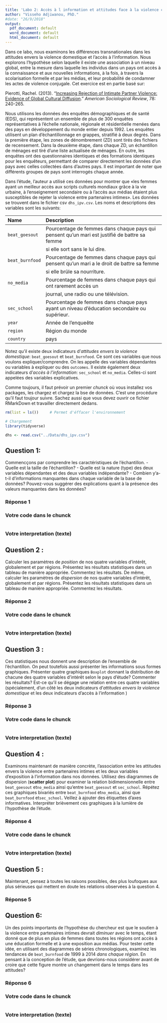 ```yaml
---
title: 'Labo 2: Accès à l information et attitudes face à la violence conjugale'
author: "Visseho Adjiwanou, PhD."
#date: "26/9/2018"
output:
  pdf_document: default
  word_document: default
  html_document: default
---
```



Dans ce labo, nous examinons les différences transnationales dans les attitudes envers la violence domestique et l'accès à l'information. Nous explorons l'hypothèse selon laquelle il existe une association à un niveau global, entre la mesure dans laquelle les individus dans un pays ont accès à la connaissance et aux nouvelles informations, à la fois, à travers la scolarisation formelle et par les médias, et leur probabilité de condamner les actes de violence conjugale. Cet exercice est en partie basé sur:

Pierotti, Rachel. (2013). "[Increasing Rejection of Intimate Partner Violence: Evidence of Global Cultural Diffusion](http://dx.doi.org/10.1177/0003122413480363)." *American Sociological Review*, 78: 240-265. 

Nous utilisons les données des enquêtes démographiques et de santé (EDS), qui représentent un ensemble de plus de 300 enquêtes représentatives à l'échelle nationale, régionale et résidentielle menées dans des pays en développement du monde entier depuis 1992. Les enquêtes utilisent un plan d'échantillonnage en grappes, stratifié à deux degrés. Dans la première étape, les zones de dénombrement (ZD) sont tirés des fichiers de recensement. Dans la deuxième étape, dans chaque ZD, un échantillon de ménages est tiré d’une liste actualisée de ménages. En outre, les enquêtes ont des questionnaires identiques et des formations identiques pour les enquêteurs, permettant de comparer directement les données d'un pays avec celles collectées dans d'autres pays. Il est important de noter que différents groupes de pays sont interrogés chaque année.

Dans l'étude, l'auteur a utilisé ces données pour montrer que «les femmes ayant un meilleur accès aux scripts culturels mondiaux grâce à la vie urbaine, à l'enseignement secondaire ou à l'accès aux médias étaient plus susceptibles de rejeter la violence entre partenaires intimes». Les données se trouvent dans le fichier csv `dhs_ipv.csv`. Les noms et descriptions des variables sont les suivants:


Name             Description
---------------  ---------------------------------------------------------
`beat_goesout`     Pourcentage de femmes dans chaque pays qui pensent qu'un mari est justifié de battre sa femme
                 si elle sort sans le lui dire. 
`beat_burnfood`    Pourcentage de femmes dans chaque pays qui pensent qu'un mari a                                le droit de battre sa femme
                 si elle brûle sa nourriture.  
`no_media`         Pourcentage de femmes dans chaque pays qui ont rarement accès un 
                 journal, une radio ou une télévision.
`sec_school`       Pourcentage de femmes dans chaque pays ayant un niveau d'éducation                             secondaire ou supérieur.
`year`             Année de l'enqueête
`region`           Région du monde
`country`          pays


Notez qu'il existe deux indicateurs d'*attitudes envers la violence domestique*: `beat_goesout` et `beat_burnfood`. Ce sont ces variables que nous voulons expliquer/comprendre. On les appelle des variables dépendantes ou variables à expliquer ou des `outcomes`. Il existe également deux indicateurs d'*accès à l'information*: `sec_school` et `no_media`. Celles-ci sont appelées des variables explicatives.

Comme toujours, il faut prévoir un premier *chunck* où vous installez vos packages, les chargez et chargez la bse de données. C'est une procédure qu'il faut toujour suivre. Sachez aussi que vous devez ouvrir ce fichier RMarkDown et travailler directement dedans.


```r
rm(list = ls())     # Permet d'éffacer l'environnement

# Chargement 
library(tidyverse)

dhs <- read.csv("../Data/dhs_ipv.csv")

```


## Question 1: 

Commencçons par comprendre les caractéristiques de l'échantillon. 
- Quelle est la taille de l'échantillon?
- Quelle est la nature (type) des deux variables dépendantes et des deux variables indépendante?
- Combien y'a-t-il d'informations manquantes dans chaque variable de la base de données? Pouvez-vous suggérer des explications quant à la présence des valeurs manquantes dans les données?


### Réponse 1

### Votre code dans le chunck

```r

```

### Votre interpretation (texte)


## Question 2 : 

Calculer les paramètres de *position* de nos quatre variables d'intérêt, globalement et par régions. Présentez les résultats statistiques dans un tableau de manière appropriée.  Commentez les résultats. 
De même, calculer les paramètres de *dispersion* de nos quatre variables d'intérêt, globalement et par régions. Présentez les résultats statistiques dans un tableau de manière appropriée.  Commentez les résultats. 

### Réponse 2

### Votre code dans le chunck

```r

```

### Votre interpretation (texte)


## Question 3 : 

Ces statistiques nous donnent une description de l'ensemble de l'échantillon. On peut toutefois aussi présenter les informations sous formes graphiques. Présenter quatre graphiques `Boxplot` donnant la distribution de chacune des quatre variables d'intérêt selon le pays d'étude? Commenter les résultats?
Est-ce qu'il se dégage une relation entre ces quatre variables (spécialement, d'un côté les deux indicateurs d'*attitudes envers la violence domestique* et les deux indicateurs d'accès à l'information )

### Réponse 3

### Votre code dans le chunck

```r

```

### Votre interpretation (texte)


## Question 4 : 

Examinons maintenant de manière concrète, l'association entre les attitudes envers la violence entre partenaires intimes et les deux variables d'exposition à l'information dans nos données. Utilisez des diagrammes de dispersion (**scatter plot**) pour examiner la relation bidimensionnelle entre `beat_goesout` et` no_media` ainsi qu'entre `beat_goesout` et `sec_school`. Répétez ces graphiques bivariés entre `beat_burnfood` et` no_media`, ainsi que `beat_burnfood` et` sec_school`. Veillez à ajouter des étiquettes d'axes informatives. Interpréter brièvement ces graphiques à la lumière de l’hypothèse de l’étude.


### Réponse 4

### Votre code dans le chunck

```r

```

### Votre interpretation (texte)


## Question 5 : 

Maintenant, pensez à toutes les raisons possibles, des plus loufoques aux plus sérieuses qui mettent en doute les relations observées à la question 4. 

### Réponse 5



## Question 6: 

Un des points importants de l’hypothèse du chercheur est que le soutien à la violence entre partenaires intimes devrait *diminuer* avec le temps, étant donné que de plus en plus de femmes dans toutes les régions ont accès à une éducation formelle et à une exposition aux médias. Pour tester cette idée, en utilisant des diagrammes de séries chronologiques, examinez les tendances de `beat_burnfood` de 1999 à 2014 *dans chaque région*. En pensant à la conception de l'étude, que devrions-nous considérer avant de croire que cette figure montre un changement dans le temps dans les attitudes?  

### Réponse 6 

### Votre code dans le chunck

```r

```

### Votre interpretation (texte)

